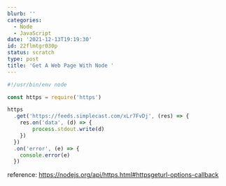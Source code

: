 ```yaml
---
blurb: ''
categories:
  - Node
  - JavaScript
date: '2021-12-13T19:19:30'
id: 22flmtgr030p
status: scratch
type: post
title: 'Get A Web Page With Node '
---
```



```javascript
#!/usr/bin/env node

const https = require('https')

https
  .get('https://feeds.simplecast.com/xLr7FvDj', (res) => {
    res.on('data', (d) => {
        process.stdout.write(d)
    })
  })
  .on('error', (e) => {
    console.error(e)
  })
```

reference: https://nodejs.org/api/https.html#httpsgeturl-options-callback

